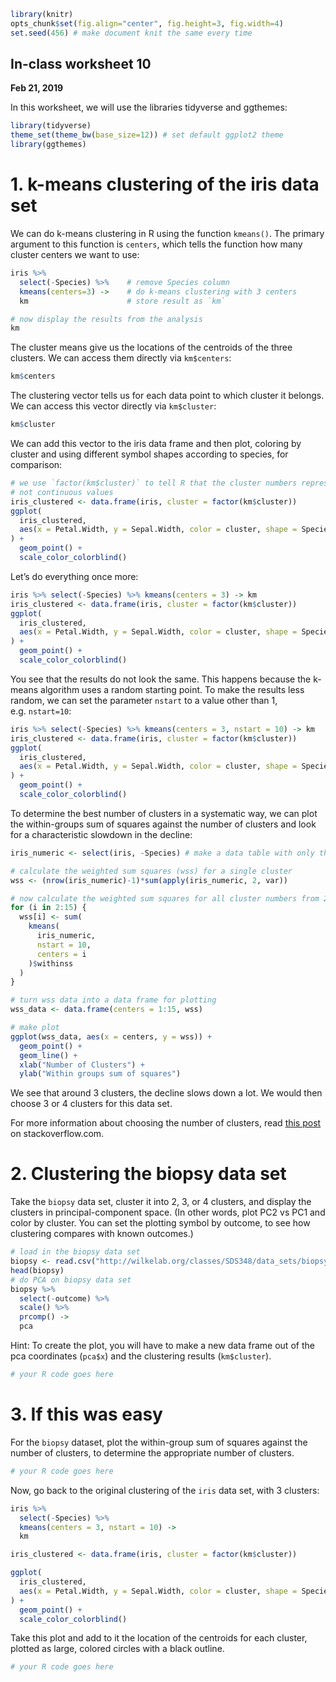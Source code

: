 ```r
library(knitr)
opts_chunk$set(fig.align="center", fig.height=3, fig.width=4)
set.seed(456) # make document knit the same every time
```
## In-class worksheet 10
**Feb 21, 2019**

In this worksheet, we will use the libraries tidyverse and ggthemes:
```r
library(tidyverse)
theme_set(theme_bw(base_size=12)) # set default ggplot2 theme
library(ggthemes)
```


# 1. k-means clustering of the iris data set

We can do k-means clustering in R using the function `kmeans()`. The primary argument to this function is `centers`, which tells the function how many cluster centers we want to use:
```r
iris %>% 
  select(-Species) %>%    # remove Species column
  kmeans(centers=3) ->    # do k-means clustering with 3 centers
  km                      # store result as `km`

# now display the results from the analysis
km
```
The cluster means give us the locations of the centroids of the three clusters. We can access them directly via `km$centers`:
```r
km$centers
```

The clustering vector tells us for each data point to which cluster it belongs. We can access this vector directly via `km$cluster`:
```r
km$cluster
```

We can add this vector to the iris data frame and then plot, coloring by cluster and using different symbol shapes according to species, for comparison:
```r
# we use `factor(km$cluster)` to tell R that the cluster numbers represent distinct categories,
# not continuous values 
iris_clustered <- data.frame(iris, cluster = factor(km$cluster))
ggplot(
  iris_clustered, 
  aes(x = Petal.Width, y = Sepal.Width, color = cluster, shape = Species)
) + 
  geom_point() +
  scale_color_colorblind()
```
Let's do everything once more:
```r
iris %>% select(-Species) %>% kmeans(centers = 3) -> km
iris_clustered <- data.frame(iris, cluster = factor(km$cluster))
ggplot(
  iris_clustered,
  aes(x = Petal.Width, y = Sepal.Width, color = cluster, shape = Species)
) + 
  geom_point() +
  scale_color_colorblind()
```
You see that the results do not look the same. This happens because the k-means algorithm uses a random starting point. To make the results less random, we can set the parameter `nstart` to a value other than 1, e.g. `nstart=10`:
```r
iris %>% select(-Species) %>% kmeans(centers = 3, nstart = 10) -> km
iris_clustered <- data.frame(iris, cluster = factor(km$cluster))
ggplot(
  iris_clustered, 
  aes(x = Petal.Width, y = Sepal.Width, color = cluster, shape = Species)
) + 
  geom_point() +
  scale_color_colorblind()
```

To determine the best number of clusters in a systematic way, we can plot the within-groups sum of squares against the number of clusters and look for a characteristic slowdown in the decline:
```r
iris_numeric <- select(iris, -Species) # make a data table with only the numeric measurements from iris

# calculate the weighted sum squares (wss) for a single cluster
wss <- (nrow(iris_numeric)-1)*sum(apply(iris_numeric, 2, var))

# now calculate the weighted sum squares for all cluster numbers from 2 to 15
for (i in 2:15) {
  wss[i] <- sum(
    kmeans(
      iris_numeric,
      nstart = 10,
      centers = i
    )$withinss
  )
}

# turn wss data into a data frame for plotting
wss_data <- data.frame(centers = 1:15, wss)

# make plot
ggplot(wss_data, aes(x = centers, y = wss)) + 
  geom_point() + 
  geom_line() +
  xlab("Number of Clusters") + 
  ylab("Within groups sum of squares")
```
We see that around 3 clusters, the decline slows down a lot. We would then choose 3 or 4 clusters for this data set.

For more information about choosing the number of clusters, read [this post](http://stackoverflow.com/a/15376462/4975218) on stackoverflow.com.


# 2. Clustering the biopsy data set

Take the `biopsy` data set, cluster it into 2, 3, or 4 clusters, and display the clusters in principal-component space. (In other words, plot PC2 vs PC1 and color by cluster. You can set the plotting symbol by outcome, to see how clustering compares with known outcomes.)
```r
# load in the biopsy data set
biopsy <- read.csv("http://wilkelab.org/classes/SDS348/data_sets/biopsy.csv")
head(biopsy)
# do PCA on biopsy data set
biopsy %>% 
  select(-outcome) %>% 
  scale() %>% 
  prcomp() -> 
  pca

```

Hint: To create the plot, you will have to make a new data frame out of the pca coordinates (`pca$x`) and the clustering results (`km$cluster`).
```r
# your R code goes here
```

# 3. If this was easy

For the `biopsy` dataset, plot the within-group sum of squares against the number of clusters, to determine the appropriate number of clusters.
```r
# your R code goes here
```


Now, go back to the original clustering of the `iris` data set, with 3 clusters:
```r
iris %>% 
  select(-Species) %>% 
  kmeans(centers = 3, nstart = 10) ->
  km

iris_clustered <- data.frame(iris, cluster = factor(km$cluster))

ggplot(
  iris_clustered,
  aes(x = Petal.Width, y = Sepal.Width, color = cluster, shape = Species)
) + 
  geom_point() +
  scale_color_colorblind()
```
Take this plot and add to it the location of the centroids for each cluster, plotted as large, colored circles with a black outline.

```r
# your R code goes here
```